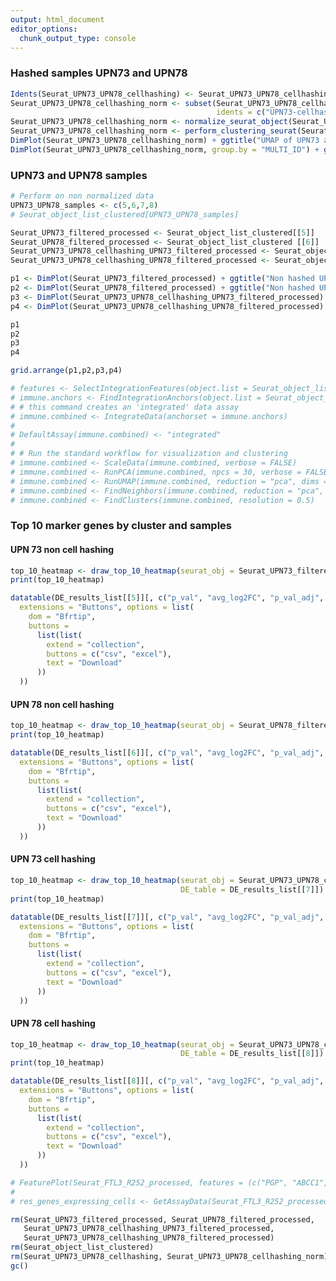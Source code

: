 ```yaml
---
output: html_document
editor_options: 
  chunk_output_type: console
---
```


### Hashed samples UPN73 and UPN78

```r
Idents(Seurat_UPN73_UPN78_cellhashing) <- Seurat_UPN73_UPN78_cellhashing$MULTI_ID
Seurat_UPN73_UPN78_cellhashing_norm <- subset(Seurat_UPN73_UPN78_cellhashing, 
                                              idents = c("UPN73-cellhashing", "UPN78-cellhashing"))
Seurat_UPN73_UPN78_cellhashing_norm <- normalize_seurat_object(Seurat_UPN73_UPN78_cellhashing_norm)
Seurat_UPN73_UPN78_cellhashing_norm <- perform_clustering_seurat(Seurat_UPN73_UPN78_cellhashing_norm)
DimPlot(Seurat_UPN73_UPN78_cellhashing_norm) + ggtitle("UMAP of UPN73 and UPN78 cell hashing colored by cluster")
DimPlot(Seurat_UPN73_UPN78_cellhashing_norm, group.by = "MULTI_ID") + ggtitle("UMAP of UPN73 and UPN78 cell hashing colored by samples")
```

### UPN73 and UPN78 samples

```r
# Perform on non normalized data
UPN73_UPN78_samples <- c(5,6,7,8)
# Seurat_object_list_clustered[UPN73_UPN78_samples]

Seurat_UPN73_filtered_processed <- Seurat_object_list_clustered[[5]]
Seurat_UPN78_filtered_processed <- Seurat_object_list_clustered [[6]]
Seurat_UPN73_UPN78_cellhashing_UPN73_filtered_processed <- Seurat_object_list_clustered[[7]]
Seurat_UPN73_UPN78_cellhashing_UPN78_filtered_processed <- Seurat_object_list_clustered[[8]]

p1 <- DimPlot(Seurat_UPN73_filtered_processed) + ggtitle("Non hashed UPN73")
p2 <- DimPlot(Seurat_UPN78_filtered_processed) + ggtitle("Non hashed UPN78")
p3 <- DimPlot(Seurat_UPN73_UPN78_cellhashing_UPN73_filtered_processed) + ggtitle("Hashed UPN73")
p4 <- DimPlot(Seurat_UPN73_UPN78_cellhashing_UPN78_filtered_processed) + ggtitle("Hashed UPN78")

p1
p2
p3
p4

grid.arrange(p1,p2,p3,p4)

# features <- SelectIntegrationFeatures(object.list = Seurat_object_list_clustered[UPN73_UPN78_samples])
# immune.anchors <- FindIntegrationAnchors(object.list = Seurat_object_list_clustered[UPN73_UPN78_samples], anchor.features = features)
# # this command creates an 'integrated' data assay
# immune.combined <- IntegrateData(anchorset = immune.anchors)
# 
# DefaultAssay(immune.combined) <- "integrated"
# 
# # Run the standard workflow for visualization and clustering
# immune.combined <- ScaleData(immune.combined, verbose = FALSE)
# immune.combined <- RunPCA(immune.combined, npcs = 30, verbose = FALSE)
# immune.combined <- RunUMAP(immune.combined, reduction = "pca", dims = 1:30)
# immune.combined <- FindNeighbors(immune.combined, reduction = "pca", dims = 1:30)
# immune.combined <- FindClusters(immune.combined, resolution = 0.5)
```

### Top 10 marker genes by cluster and samples

#### UPN 73 non cell hashing

```r
top_10_heatmap <- draw_top_10_heatmap(seurat_obj = Seurat_UPN73_filtered_processed, DE_table = DE_results_list[[5]])
print(top_10_heatmap)
```

```r
datatable(DE_results_list[[5]][, c("p_val", "avg_log2FC", "p_val_adj", "cluster")],
  extensions = "Buttons", options = list(
    dom = "Bfrtip",
    buttons =
      list(list(
        extend = "collection",
        buttons = c("csv", "excel"),
        text = "Download"
      ))
  ))
```

#### UPN 78 non cell hashing

```r
top_10_heatmap <- draw_top_10_heatmap(seurat_obj = Seurat_UPN78_filtered_processed, DE_table = DE_results_list[[6]])
print(top_10_heatmap)
```

```r
datatable(DE_results_list[[6]][, c("p_val", "avg_log2FC", "p_val_adj", "cluster")],
  extensions = "Buttons", options = list(
    dom = "Bfrtip",
    buttons =
      list(list(
        extend = "collection",
        buttons = c("csv", "excel"),
        text = "Download"
      ))
  ))
```

#### UPN 73 cell hashing

```r
top_10_heatmap <- draw_top_10_heatmap(seurat_obj = Seurat_UPN73_UPN78_cellhashing_UPN73_filtered_processed, 
                                      DE_table = DE_results_list[[7]])
print(top_10_heatmap)
```

```r
datatable(DE_results_list[[7]][, c("p_val", "avg_log2FC", "p_val_adj", "cluster")],
  extensions = "Buttons", options = list(
    dom = "Bfrtip",
    buttons =
      list(list(
        extend = "collection",
        buttons = c("csv", "excel"),
        text = "Download"
      ))
  ))
```

#### UPN 78 cell hashing

```r
top_10_heatmap <- draw_top_10_heatmap(seurat_obj = Seurat_UPN73_UPN78_cellhashing_UPN78_filtered_processed,
                                      DE_table = DE_results_list[[8]])
print(top_10_heatmap)
```

```r
datatable(DE_results_list[[8]][, c("p_val", "avg_log2FC", "p_val_adj", "cluster")],
  extensions = "Buttons", options = list(
    dom = "Bfrtip",
    buttons =
      list(list(
        extend = "collection",
        buttons = c("csv", "excel"),
        text = "Download"
      ))
  ))
```

```r
# FeaturePlot(Seurat_FTL3_R252_processed, features = (c("PGP", "ABCC1", "GSTK1", "BCL2", "CLIP1", "TGFB1", "LGALS9")))
# 
# res_genes_expressing_cells <- GetAssayData(Seurat_FTL3_R252_processed, slot = "data")[,colSums(GetAssayData(Seurat_FTL3_R252_processed, slot = "data")[c("PGP", "ABCC1", "GSTK1", "BCL2", "CLIP1", "TGFB1", "LGALS9", "CD34", "IL2RA"),])>1]

```

```r
rm(Seurat_UPN73_filtered_processed, Seurat_UPN78_filtered_processed,
   Seurat_UPN73_UPN78_cellhashing_UPN73_filtered_processed,
   Seurat_UPN73_UPN78_cellhashing_UPN78_filtered_processed)
rm(Seurat_object_list_clustered)
rm(Seurat_UPN73_UPN78_cellhashing, Seurat_UPN73_UPN78_cellhashing_norm)
gc()
```